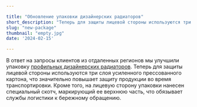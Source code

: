 ```yaml
---

title: "Обновление упаковки дизайнерских радиаторов"
short_description: "Теперь для защиты лицевой стороны используются три слоя усиленного прессованного картона, что значительно повышает защиту продукции во время транспортировки."
slug: "new-package"
thumbnail: "empty.jpg"
date: '2024-02-15'

---
```


В ответ на запросы клиентов из отдаленных регионов мы улучшили упаковку [<span class="text-red-500 hover:underline">профильных дизайнерских радиаторов</span>](/design). Теперь для защиты лицевой стороны используются три слоя усиленного прессованного картона, что значительно повышает защиту продукции во время транспортировки. Кроме того, на лицевую сторону упаковки нанесен специальный скотч, маркирующий ее верхнюю часть, что обязывает службы логистики к бережному обращению. 